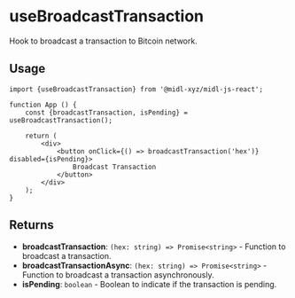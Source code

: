 # useBroadcastTransaction

Hook to broadcast a transaction to Bitcoin network.

## Usage

```tsx
import {useBroadcastTransaction} from '@midl-xyz/midl-js-react';

function App () {
    const {broadcastTransaction, isPending} = useBroadcastTransaction();

    return (
        <div>
            <button onClick={() => broadcastTransaction('hex')} disabled={isPending}>
                Broadcast Transaction
            </button>
        </div>
    );
}

```


## Returns

- **broadcastTransaction**: `(hex: string) => Promise<string>` - Function to broadcast a transaction.
- **broadcastTransactionAsync**: `(hex: string) => Promise<string>` - Function to broadcast a transaction asynchronously.
- **isPending**: `boolean` - Boolean to indicate if the transaction is pending.